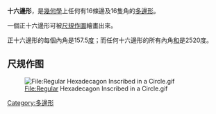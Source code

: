 {{正多邊形
|image= Regular polygon 16 annotated.svg
|edges=16
|S. symbol={16}<br />t{8}
|C-D diagram=[[File:CDW_ring.svg|File:CDW_ring.svg]][[File:CDV_16.svg|File:CDV 16.svg]][[File:CDW_dot.svg|File:CDW_dot.svg]]<br />[[File:CDW_ring.svg|File:CDW_ring.svg]][[File:CDV_8.svg|File:CDV 8.svg]][[File:CDW_ring.svg|File:CDW_ring.svg]]
|angle=157.5
}}

'''十六邊形'''，是[[幾何學|幾何學]]上任何有16條邊及16隻角的[[多邊形|多邊形]]。

一個正十六邊形可被[[尺規作圖|尺規作圖]]繪畫出來。

正十六邊形的每個內角是157.5[[角度|度]]；而任何十六邊形的所有內角[[和|和]]是2520度。

==尺规作图==
[[File:Regular_Hexadecagon_Inscribed_in_a_Circle.gif|File:Regular Hexadecagon Inscribed in a Circle.gif]]

{{幾何小作品}}
{{多邊形}}

[[Category:多邊形|Category:多邊形]]